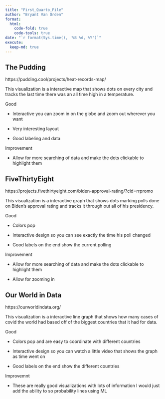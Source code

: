 ```yaml
---
title: "First_Quarto_File"
author: "Bryant Van Orden"
format:
  html:
    code-fold: true
    code-tools: true
date: "`r format(Sys.time(), '%B %d, %Y')`"
execute:
  keep-md: true
---
```


## The Pudding

https://pudding.cool/projects/heat-records-map/

This visualization is a interactive map that shows dots on every city and tracks the last time there was an all time high in a temperature.

Good

-   Interactive you can zoom in on the globe and zoom out wherever you want

-   Very interesting layout

-   Good labeling and data

Improvement

-   Allow for more searching of data and make the dots clickable to highlight them

## FiveThirtyEight

https://projects.fivethirtyeight.com/biden-approval-rating/?cid=rrpromo

This visualization is a interactive graph that shows dots marking polls done on Biden's approval rating and tracks it through out all of his presidency.

Good

-   Colors pop

-   Interactive design so you can see exactly the time his poll changed

-   Good labels on the end show the current polling

Improvement

-   Allow for more searching of data and make the dots clickable to highlight them

-   Allow for zooming in

## Our World in Data

https://ourworldindata.org/

This visualization is a interactive line graph that shows how many cases of covid the world had based off of the biggest countries that it had for data.

Good

-   Colors pop and are easy to coordinate with different countries

-   Interactive design so you can watch a little video that shows the graph as time went on

-   Good labels on the end show the different countries

Improvemnt

-   These are really good visualizations with lots of information I would just add the ability to so probability lines using ML
